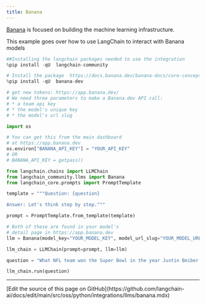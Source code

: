 ```yaml
---
title: Banana
---
```


[Banana](https://www.banana.dev/about-us) is focused on building the machine learning infrastructure.

This example goes over how to use LangChain to interact with Banana models

```python
##Installing the langchain packages needed to use the integration
%pip install -qU  langchain-community
```

```python
# Install the package  https://docs.banana.dev/banana-docs/core-concepts/sdks/python
%pip install -qU  banana-dev
```

```python
# get new tokens: https://app.banana.dev/
# We need three parameters to make a Banana.dev API call:
# * a team api key
# * the model's unique key
# * the model's url slug

import os

# You can get this from the main dashboard
# at https://app.banana.dev
os.environ["BANANA_API_KEY"] = "YOUR_API_KEY"
# OR
# BANANA_API_KEY = getpass()
```

```python
from langchain.chains import LLMChain
from langchain_community.llms import Banana
from langchain_core.prompts import PromptTemplate
```

```python
template = """Question: {question}

Answer: Let's think step by step."""

prompt = PromptTemplate.from_template(template)
```

```python
# Both of these are found in your model's
# detail page in https://app.banana.dev
llm = Banana(model_key="YOUR_MODEL_KEY", model_url_slug="YOUR_MODEL_URL_SLUG")
```

```python
llm_chain = LLMChain(prompt=prompt, llm=llm)
```

```python
question = "What NFL team won the Super Bowl in the year Justin Beiber was born?"

llm_chain.run(question)
```

---

<Callout icon="pen-to-square" iconType="regular">
  [Edit the source of this page on GitHub](https://github.com/langchain-ai/docs/edit/main/src/oss/python/integrations/llms/banana.mdx)
</Callout>

